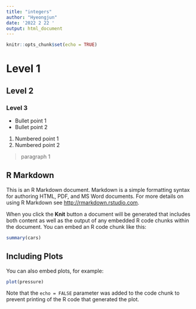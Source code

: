 ```yaml
---
title: "integers"
author: "Hyeongjun"
date: '2022 2 22 '
output: html_document
---
```


```r
knitr::opts_chunk$set(echo = TRUE)
```

# Level 1

## Level 2

### Level 3

-   Bullet point 1
-   Bullet point 2

1.  Numbered point 1
2.  Numbered point 2

> paragraph 1

## R Markdown

This is an R Markdown document. Markdown is a simple formatting syntax for authoring HTML, PDF, and MS Word documents. For more details on using R Markdown see <http://rmarkdown.rstudio.com>.

When you click the **Knit** button a document will be generated that includes both content as well as the output of any embedded R code chunks within the document. You can embed an R code chunk like this:

```r
summary(cars)
```

## Including Plots

You can also embed plots, for example:

```r
plot(pressure)
```

Note that the `echo = FALSE` parameter was added to the code chunk to prevent printing of the R code that generated the plot.
